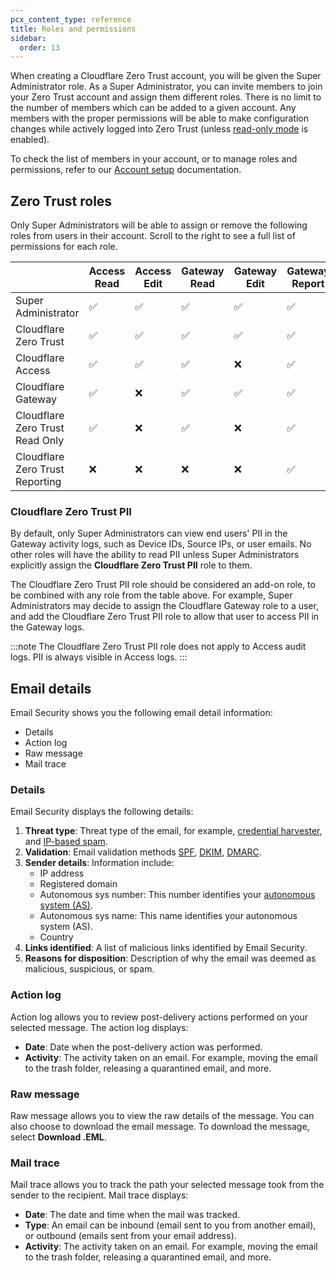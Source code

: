 ```yaml
---
pcx_content_type: reference
title: Roles and permissions
sidebar:
  order: 13
---
```


When creating a Cloudflare Zero Trust account, you will be given the Super Administrator role. As a Super Administrator, you can invite members to join your Zero Trust account and assign them different roles. There is no limit to the number of members which can be added to a given account. Any members with the proper permissions will be able to make configuration changes while actively logged into Zero Trust (unless [read-only mode](/cloudflare-one/api-terraform/#set-dashboard-to-read-only) is enabled).

To check the list of members in your account, or to manage roles and permissions, refer to our [Account setup](/fundamentals/setup/manage-members/) documentation.

## Zero Trust roles

Only Super Administrators will be able to assign or remove the following roles from users in their account. Scroll to the right to see a full list of permissions for each role.

|                                 | Access Read | Access Edit | Gateway Read | Gateway Edit | Gateway Report | Billing Read | Billing Edit |
| ------------------------------- | ----------- | ----------- | ------------ | ------------ | -------------- | ------------ | ------------ |
| Super Administrator             | ✅          | ✅          | ✅           | ✅           | ✅             | ✅           | ✅           |
| Cloudflare Zero Trust           | ✅          | ✅          | ✅           | ✅           | ✅             | ✅           | ❌           |
| Cloudflare Access               | ✅          | ✅          | ✅           | ❌           | ✅             | ✅           | ❌           |
| Cloudflare Gateway              | ✅          | ❌          | ✅           | ✅           | ✅             | ✅           | ❌           |
| Cloudflare Zero Trust Read Only | ✅          | ❌          | ✅           | ❌           | ✅             | ✅           | ❌           |
| Cloudflare Zero Trust Reporting | ❌          | ❌          | ❌           | ❌           | ✅             | ✅           | ❌           |

### Cloudflare Zero Trust PII

By default, only Super Administrators can view end users' PII in the Gateway activity logs, such as Device IDs, Source IPs, or user emails. No other roles will have the ability to read PII unless Super Administrators explicitly assign the **Cloudflare Zero Trust PII** role to them.

The Cloudflare Zero Trust PII role should be considered an add-on role, to be combined with any role from the table above. For example, Super Administrators may decide to assign the Cloudflare Gateway role to a user, and add the Cloudflare Zero Trust PII role to allow that user to access PII in the Gateway logs.

:::note
The Cloudflare Zero Trust PII role does not apply to Access audit logs. PII is always visible in Access logs.
:::

## Email details

Email Security shows you the following email detail information:

- Details
- Action log
- Raw message
- Mail trace

### Details

Email Security displays the following details:

1. **Threat type**: Threat type of the email, for example, [credential harvester](/cloudflare-one/email-security/reference/how-es-detects-phish/#credential-harvesters), and [IP-based spam](/cloudflare-one/email-security/reference/how-es-detects-phish/#ip-based-spam).
2. **Validation**: Email validation methods [SPF](https://www.cloudflare.com/en-gb/learning/dns/dns-records/dns-spf-record/), [DKIM](https://www.cloudflare.com/en-gb/learning/dns/dns-records/dns-dkim-record/), [DMARC](https://www.cloudflare.com/en-gb/learning/dns/dns-records/dns-dmarc-record/).
3. **Sender details**: Information include:
    - IP address
    - Registered domain
    - Autonomous sys number: This number identifies your [autonomous system (AS)](https://www.cloudflare.com/en-gb/learning/network-layer/what-is-an-autonomous-system/).
    - Autonomous sys name: This name identifies your autonomous system (AS).
    - Country
4. **Links identified**: A list of malicious links identified by Email Security.
5. **Reasons for disposition**: Description of why the email was deemed as malicious, suspicious, or spam.

### Action log

Action log allows you to review post-delivery actions performed on your selected message. The action log displays:

- **Date**: Date when the post-delivery action was performed.
- **Activity**: The activity taken on an email. For example, moving the email to the trash folder, releasing a quarantined email, and more.

### Raw message

Raw message allows you to view the raw details of the message. You can also choose to download the email message. To download the message, select **Download .EML**.

### Mail trace

Mail trace allows you to track the path your selected message took from the sender to the recipient. Mail trace displays:

- **Date**: The date and time when the mail was tracked.
- **Type**: An email can be inbound (email sent to you from another email), or outbound (emails sent from your email address).
- **Activity**: The activity taken on an email. For example, moving the email to the trash folder, releasing a quarantined email, and more.